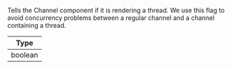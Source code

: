Tells the Channel component if it is rendering a thread. We use this flag to avoid concurrency problems between a 
regular channel and a channel containing a thread.

| Type |
| - |
| boolean |
